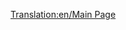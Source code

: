 [[Translation:en/Main Page]]
{{en/Translation|origin= en/Main Page
|from  = en
|to    = ja
|Percentage = 2
}}
